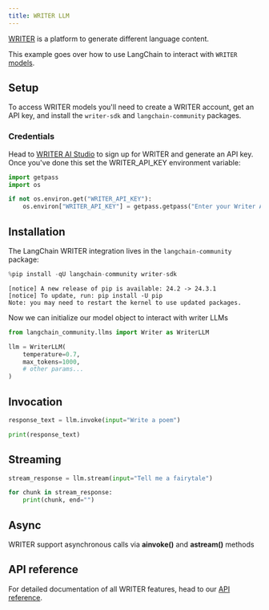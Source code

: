 ```yaml
---
title: WRITER LLM
---
```


[WRITER](https://writer.com/) is a platform to generate different language content.

This example goes over how to use LangChain to interact with `WRITER` [models](https://dev.writer.com/docs/models).

## Setup

To access WRITER models you'll need to create a WRITER account, get an API key, and install the `writer-sdk` and `langchain-community` packages.

### Credentials

Head to [WRITER AI Studio](https://app.writer.com/aistudio/signup?utm_campaign=devrel) to sign up for WRITER and generate an API key. Once you've done this set the WRITER_API_KEY environment variable:

```python
import getpass
import os

if not os.environ.get("WRITER_API_KEY"):
    os.environ["WRITER_API_KEY"] = getpass.getpass("Enter your Writer API key:")
```

## Installation

The LangChain WRITER integration lives in the `langchain-community` package:

```python
%pip install -qU langchain-community writer-sdk
```

```output
[notice] A new release of pip is available: 24.2 -> 24.3.1
[notice] To update, run: pip install -U pip
Note: you may need to restart the kernel to use updated packages.
```

Now we can initialize our model object to interact with writer LLMs

```python
from langchain_community.llms import Writer as WriterLLM

llm = WriterLLM(
    temperature=0.7,
    max_tokens=1000,
    # other params...
)
```

## Invocation

```python
response_text = llm.invoke(input="Write a poem")
```

```python
print(response_text)
```

## Streaming

```python
stream_response = llm.stream(input="Tell me a fairytale")
```

```python
for chunk in stream_response:
    print(chunk, end="")
```

## Async

WRITER support asynchronous calls via **ainvoke()** and **astream()** methods

## API reference

For detailed documentation of all WRITER features, head to our [API reference](https://dev.writer.com/api-guides/api-reference/completion-api/text-generation#text-generation).
